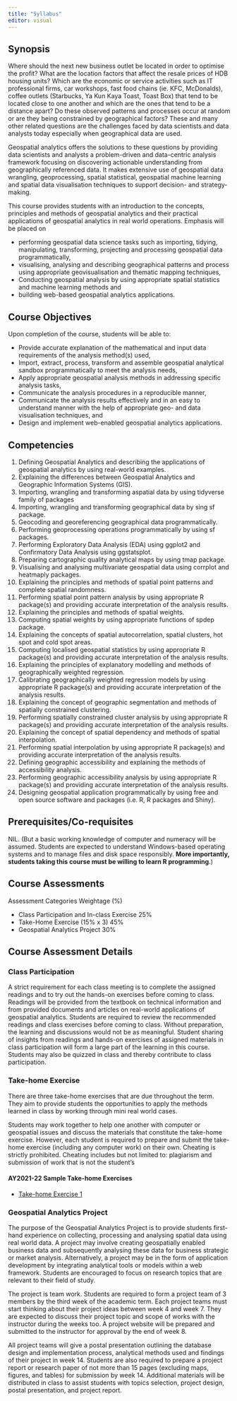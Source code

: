 ```yaml
---
title: "Syllabus"
editor: visual
---
```


## Synopsis

Where should the next new business outlet be located in order to optimise the profit? What are the location factors that affect the resale prices of HDB housing units? Which are the economic or service activities such as IT professional firms, car workshops, fast food chains (ie. KFC, McDonalds), coffee outlets (Starbucks, Ya Kun Kaya Toast, Toast Box) that tend to be located close to one another and which are the ones that tend to be a distance apart? Do these observed patterns and processes occur at random or are they being constrained by geographical factors? These and many other related questions are the challenges faced by data scientists and data analysts today especially when geographical data are used.

Geospatial analytics offers the solutions to these questions by providing data scientists and analysts a problem-driven and data-centric analysis framework focusing on discovering actionable understanding from geographically referenced data. It makes extensive use of geospatial data wrangling, geoprocessing, spatial statistical, geospatial machine learning and spatial data visualisation techniques to support decision- and strategy-making.

This course provides students with an introduction to the concepts, principles and methods of geospatial analytics and their practical applications of geospatial analytics in real world operations. Emphasis will be placed on

-   performing geospatial data science tasks such as importing, tidying, manipulating, transforming, projecting and processing geospatial data programmatically,
-   visualising, analysing and describing geographical patterns and process using appropriate geovisualisation and thematic mapping techniques,
-   Conducting geospatial analysis by using appropriate spatial statistics and machine learning methods and
-   building web-based geospatial analytics applications.

## Course Objectives

Upon completion of the course, students will be able to:

-   Provide accurate explanation of the mathematical and input data requirements of the analysis method(s) used,
-   Import, extract, process, transform and assemble geospatial analytical sandbox programmatically to meet the analysis needs,
-   Apply appropriate geospatial analysis methods in addressing specific analysis tasks,
-   Communicate the analysis procedures in a reproducible manner,
-   Communicate the analysis results effectively and in an easy to understand manner with the help of appropriate geo- and data visualisation techniques, and
-   Design and implement web-enabled geospatial analytics applications.

## Competencies

1.  Defining Geospatial Analytics and describing the applications of geospatial analytics by using real-world examples.
2.  Explaining the differences between Geospatial Analytics and Geographic Information Systems (GIS).
3.  Importing, wrangling and transforming aspatial data by using tidyverse family of packages
4.  Importing, wrangling and transforming geographical data by sing sf package.
5.  Geocoding and georeferencing geographical data programmatically.
6.  Performing geoprocessing operations programmatically by using sf packages.
7.  Performing Exploratory Data Analysis (EDA) using ggplot2 and Confirmatory Data Analysis using ggstatsplot.
8.  Preparing cartographic quality analytical maps by using tmap package.
9.  Visualising and analysing multivariate geospatial data using corrplot and heatmaply packages.
10. Explaining the principles and methods of spatial point patterns and complete spatial randomness.
11. Performing spatial point pattern analysis by using appropriate R package(s) and providing accurate interpretation of the analysis results.
12. Explaining the principles and methods of spatial weights.
13. Computing spatial weights by using appropriate functions of spdep package.
14. Explaining the concepts of spatial autocorrelation, spatial clusters, hot spot and cold spot areas.
15. Computing localised geospatial statistics by using appropriate R package(s) and providing accurate interpretation of the analysis results.
16. Explaining the principles of explanatory modelling and methods of geographically weighted regression.
17. Calibrating geographically weighted regression models by using appropriate R package(s) and providing accurate interpretation of the analysis results.
18. Explaining the concept of geographic segmentation and methods of spatially constrained clustering.
19. Performing spatially constrained cluster analysis by using appropriate R package(s) and providing accurate interpretation of the analysis results.
20. Explaining the concept of spatial dependency and methods of spatial interpolation.
21. Performing spatial interpolation by using appropriate R package(s) and providing accurate interpretation of the analysis results.
22. Defining geographic accessibility and explaining the methods of accessibility analysis.
23. Performing geographic accessibility analysis by using appropriate R package(s) and providing accurate interpretation of the analysis results.
24. Designing geospatial application programmatically by using free and open source software and packages (i.e. R, R packages and Shiny).

## Prerequisites/Co-requisites

NIL. (But a basic working knowledge of computer and numeracy will be assumed. Students are expected to understand Windows-based operating systems and to manage files and disk space responsibly. **More importantly, students taking this course must be willing to learn R programming**.)

## Course Assessments

Assessment Categories Weightage (%)

-   Class Participation and In-class Exercise 25%
-   Take-Home Exercise (15% x 3) 45%
-   Geospatial Analytics Project 30%

## Course Assessment Details

### Class Participation

A strict requirement for each class meeting is to complete the assigned readings and to try out the hands-on exercises before coming to class. Readings will be provided from the textbook on technical information and from provided documents and articles on real-world applications of geospatial analytics. Students are required to review the recommended readings and class exercises before coming to class. Without preparation, the learning and discussions would not be as meaningful. Student sharing of insights from readings and hands-on exercises of assigned materials in class participation will form a large part of the learning in this course. Students may also be quizzed in class and thereby contribute to class participation.

### Take-home Exercise

There are three take-home exercises that are due throughout the term. They aim to provide students the opportunities to apply the methods learned in class by working through mini real world cases.

Students may work together to help one another with computer or geospatial issues and discuss the materials that constitute the take-home exercise. However, each student is required to prepare and submit the take-home exercise (including any computer work) on their own. Cheating is strictly prohibited. Cheating includes but not limited to: plagiarism and submission of work that is not the student's

#### AY2021-22 Sample Take-home Exercises

-   [Take-home Exercise 1](https://is415.netlify.app/th_ex1.html)

### Geospatial Analytics Project

The purpose of the Geospatial Analytics Project is to provide students first-hand experience on collecting, processing and analysing spatial data using real world data. A project may involve creating geospatially enabled business data and subsequently analysing these data for business strategic or market analysis. Alternatively, a project may be in the form of application development by integrating analytical tools or models within a web framework. Students are encouraged to focus on research topics that are relevant to their field of study.

The project is team work. Students are required to form a project team of 3 members by the third week of the academic term. Each project teams must start thinking about their project ideas between week 4 and week 7. They are expected to discuss their project topic and scope of works with the instructor during the weeks too. A project website will be prepared and submitted to the instructor for approval by the end of week 8.

All project teams will give a postal presentation outlining the database design and implementation process, analytical methods used and findings of their project in week 14. Students are also required to prepare a project report or research paper of not more than 15 pages (excluding maps, figures, and tables) for submission by week 14. Additional materials will be distributed in class to assist students with topics selection, project design, postal presentation, and project report.
